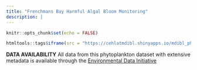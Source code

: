 ```yaml
---
title: "Frenchmans Bay Harmful Algal Bloom Monitoring"
description: |
---
```


```r
knitr::opts_chunk$set(echo = FALSE)
```

```r
htmltools::tags$iframe(src = "https://cehlatmdibl.shinyapps.io/mdibl_phyto_viz/", height = "1000px", width = "100%", `data-external` = "1")
```

**DATA AVAILABILITY**
All data from this phytoplankton dataset with extensive metadata is available through the [Environmental Data Initiative]()

